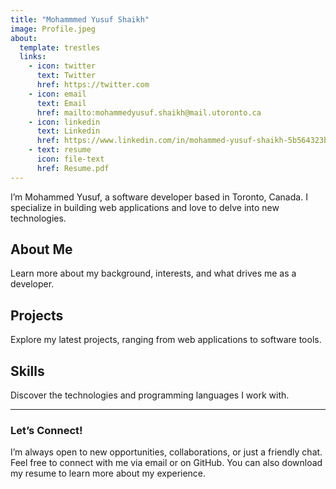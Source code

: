 ```yaml
---
title: "Mohammmed Yusuf Shaikh"
image: Profile.jpeg
about:
  template: trestles
  links:
    - icon: twitter
      text: Twitter
      href: https://twitter.com
    - icon: email
      text: Email
      href: mailto:mohammedyusuf.shaikh@mail.utoronto.ca
    - icon: linkedin
      text: Linkedin
      href: https://www.linkedin.com/in/mohammed-yusuf-shaikh-5b564323b
    - text: resume
      icon: file-text
      href: Resume.pdf
---
```




I'm Mohammed Yusuf, a software developer based in Toronto, Canada. I specialize in building web applications and love to delve into new technologies.

## About Me

Learn more about my background, interests, and what drives me as a developer.

## Projects

Explore my latest projects, ranging from web applications to software tools.

## Skills

Discover the technologies and programming languages I work with.

---

### Let's Connect!

I'm always open to new opportunities, collaborations, or just a friendly chat. Feel free to connect with me via email or on GitHub. You can also download my resume to learn more about my experience.

